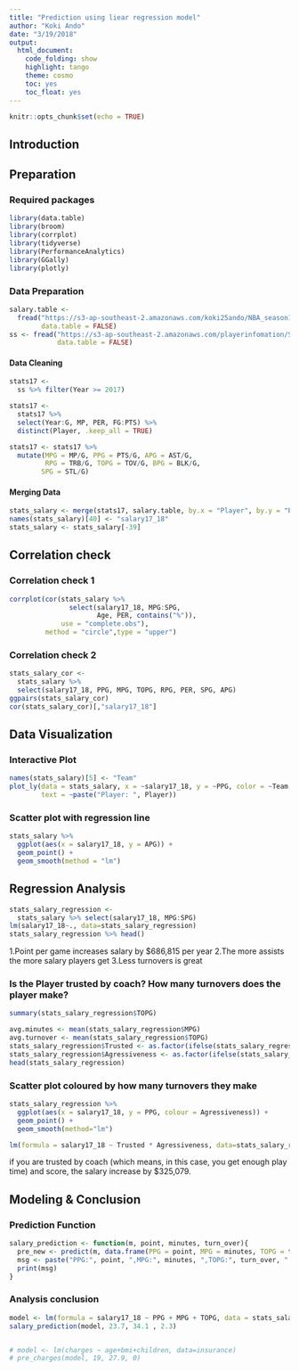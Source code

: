 ```yaml
---
title: "Prediction using liear regression model"
author: "Koki Ando"
date: "3/19/2018"
output:
  html_document:
    code_folding: show
    highlight: tango
    theme: cosmo
    toc: yes
    toc_float: yes
---
```


```r
knitr::opts_chunk$set(echo = TRUE)
```

## Introduction

## Preparation
### Required packages

```r
library(data.table)
library(broom)
library(corrplot)
library(tidyverse)
library(PerformanceAnalytics)
library(GGally)
library(plotly)
```

### Data Preparation
```r
salary.table <- 
  fread("https://s3-ap-southeast-2.amazonaws.com/koki25ando/NBA_season1718_salary.csv", 
        data.table = FALSE)
ss <- fread("https://s3-ap-southeast-2.amazonaws.com/playerinfomation/Seasons_Stats.csv",
            data.table = FALSE)
```

#### Data Cleaning
```r
stats17 <- 
  ss %>% filter(Year >= 2017)

stats17 <- 
  stats17 %>% 
  select(Year:G, MP, PER, FG:PTS) %>% 
  distinct(Player, .keep_all = TRUE)

stats17 <- stats17 %>% 
  mutate(MPG = MP/G, PPG = PTS/G, APG = AST/G, 
         RPG = TRB/G, TOPG = TOV/G, BPG = BLK/G, 
        SPG = STL/G) 
```
#### Merging Data
```r
stats_salary <- merge(stats17, salary.table, by.x = "Player", by.y = "Player")
names(stats_salary)[40] <- "salary17_18"
stats_salary <- stats_salary[-39]
```

## Correlation check
### Correlation check 1
```r
corrplot(cor(stats_salary %>% 
               select(salary17_18, MPG:SPG, 
                      Age, PER, contains("%")), 
             use = "complete.obs"), 
         method = "circle",type = "upper")
```

### Correlation check 2
```r
stats_salary_cor <- 
  stats_salary %>% 
  select(salary17_18, PPG, MPG, TOPG, RPG, PER, SPG, APG)
ggpairs(stats_salary_cor)
cor(stats_salary_cor)[,"salary17_18"]
```

## Data Visualization
### Interactive Plot
```r
names(stats_salary)[5] <- "Team"
plot_ly(data = stats_salary, x = ~salary17_18, y = ~PPG, color = ~Team,
        text = ~paste("Player: ", Player))
```

### Scatter plot with regression line
```r
stats_salary %>% 
  ggplot(aes(x = salary17_18, y = APG)) + 
  geom_point() + 
  geom_smooth(method = "lm")
```

## Regression Analysis
```r
stats_salary_regression <- 
  stats_salary %>% select(salary17_18, MPG:SPG)
lm(salary17_18~., data=stats_salary_regression)
stats_salary_regression %>% head()
```

1.Point per game increases salary by $686,815 per year
2.The more assists the more salary players get
3.Less turnovers is great


### Is the Player trusted by coach? How many turnovers does the player make?
```r
summary(stats_salary_regression$TOPG)
```

```r
avg.minutes <- mean(stats_salary_regression$MPG)
avg.turnover <- mean(stats_salary_regression$TOPG)
stats_salary_regression$Trusted <- as.factor(ifelse(stats_salary_regression$MPG >= avg.minutes, "Yes", "No"))
stats_salary_regression$Agressiveness <- as.factor(ifelse(stats_salary_regression$TOPG >= avg.turnover, "Yes", "No"))
head(stats_salary_regression)
```
### Scatter plot coloured by how many turnovers they make
```r
stats_salary_regression %>% 
  ggplot(aes(x = salary17_18, y = PPG, colour = Agressiveness)) + 
  geom_point() + 
  geom_smooth(method="lm")
```


```r
lm(formula = salary17_18 ~ Trusted * Agressiveness, data=stats_salary_regression)
```

if you are trusted by coach (which means, in this case, you get enough play time) and score, the salary increase by $325,079.

## Modeling & Conclusion
### Prediction Function
```r
salary_prediction <- function(m, point, minutes, turn_over){
  pre_new <- predict(m, data.frame(PPG = point, MPG = minutes, TOPG = turn_over))
  msg <- paste("PPG:", point, ",MPG:", minutes, ",TOPG:", turn_over, " ==> Expect Salary: $", round(pre_new), sep = "")
  print(msg)
}
```


### Analysis conclusion
```r
model <- lm(formula = salary17_18 ~ PPG + MPG + TOPG, data = stats_salary_regression)
salary_prediction(model, 23.7, 34.1	, 2.3)


# model <- lm(charges ~ age+bmi+children, data=insurance)
# pre_charges(model, 19, 27.9, 0)
```





